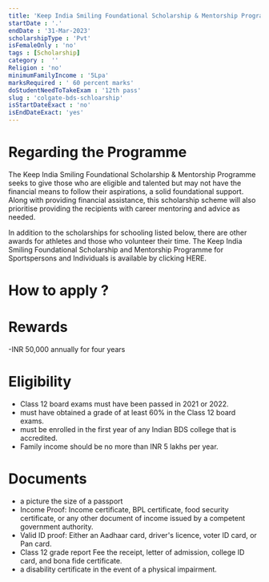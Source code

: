 ```yaml
---
title: 'Keep India Smiling Foundational Scholarship & Mentorship Programme for 3 Year Graduation 2022-23'
startDate : '.'
endDate : '31-Mar-2023'
scholarshipType : 'Pvt'
isFemaleOnly : 'no'
tags : [Scholarship]
category :  ''
Religion : 'no'
minimumFamilyIncome : '5Lpa'
marksRequired : ' 60 percent marks'
doStudentNeedToTakeExam : '12th pass'
slug : 'colgate-bds-schloarship'
isStartDateExact : 'no'
isEndDateExact: 'yes'
---
```




# Regarding the Programme

The Keep India Smiling Foundational Scholarship & Mentorship Programme seeks to give those
who are eligible and talented but may not have the financial means to follow their aspirations, a solid foundational support. Along with providing financial assistance, 
this scholarship scheme will also prioritise providing the recipients with career mentoring and advice as needed.

In addition to the scholarships for schooling listed below, there are other awards for athletes and those who volunteer their time. The Keep India Smiling Foundational Scholarship and Mentorship Programme for Sportspersons and Individuals is available by clicking HERE.


# How to apply ?



# Rewards
 -INR 50,000 annually for four years

# Eligibility
 - Class 12 board exams must have been passed in 2021 or 2022.
 - must have obtained a grade of at least 60% in the Class 12 board exams.
 - must be enrolled in the first year of any Indian BDS college that is accredited. 
 - Family income should be no more than INR 5 lakhs per year.




# Documents
 - a picture the size of a passport
 - Income Proof: Income certificate, BPL certificate, food security certificate, or any other document of income issued by a competent government authority. 
 - Valid ID proof: Either an Aadhaar card, driver's licence, voter ID card, or Pan card.
 - Class 12 grade report Fee the receipt, letter of admission, college ID card, and bona fide certificate.
 - a disability certificate in the event of a physical impairment.


